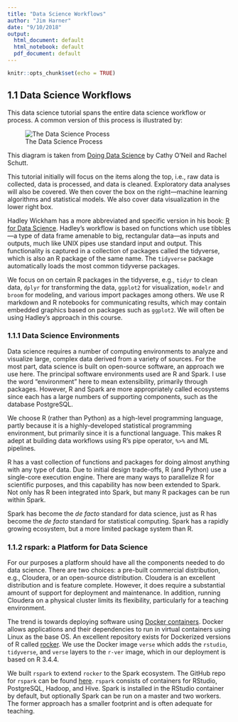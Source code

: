 ```yaml
---
title: "Data Science Workflows"
author: "Jim Harner"
date: "9/10/2018"
output:
  html_document: default
  html_notebook: default
  pdf_document: default
---
```


```r
knitr::opts_chunk$set(echo = TRUE)
```

## 1.1 Data Science Workflows

This data science tutorial spans the entire data science workflow or process. A common version of this process is illustrated by:   

![The Data Science Process](figures/dsciProcess.png)  

This diagram is taken from [Doing Data Science](http://shop.oreilly.com/product/0636920028529.do) by Cathy O'Neil and Rachel Schutt.

This tutorial initially will focus on the items along the top, i.e., raw data is collected, data is processed, and data is cleaned. Exploratory data analyses will also be covered. We then cover the box on the right---machine learning algorithms and statistical models. We also cover data visualization in the lower right box.

Hadley Wickham has a more abbreviated and specific version in his book: [R for Data Science](http://r4ds.had.co.nz/introduction.html#what-you-will-learn). Hadley's workflow is based on functions which use tibbles---a type of data frame amenable to big, rectangular data---as inputs and outputs, much like UNIX pipes use standard input and output. This functionality is captured in a collection of packages called the tidyverse, which is also an R package of the same name. The `tidyverse` package automatically loads the most common tidyverse packages.

We focus on on certain R packages in the tidyverse, e.g., `tidyr` to clean data, `dplyr` for transforming the data, `ggplot2` for visualization, `modelr` and `broom` for modeling, and various import packages among others. We use R markdown and R notebooks for communicating results, which may contain embedded graphics based on packages such as `ggplot2`. We will often be using Hadley's approach in this course.  

### 1.1.1 Data Science Environments  

Data science requires a number of computing environments to analyze and visualize large, complex data derived from a variety of sources. For the most part, data science is built on open-source software, an approach we use here. The principal software environments used are R and Spark. I use the word "environment" here to mean extensibility, primarily through packages. However, R and Spark are more appropriately called  ecosystems since each has a large numbers of supporting components, such as the database PostgreSQL. 

We choose R (rather than Python) as a high-level programming language, partly because it is a highly-developed statistical programming environment, but primarily since it is a functional language. This makes R adept at building data workflows using R's pipe operator, `%>%` and ML pipelines.

R has a vast collection of functions and packages for doing almost anything with any type of data. Due to initial design trade-offs, R (and Python) use a single-core execution engine. There are many ways to parallelize R for scientific purposes, and this capability has now been extended to Spark. Not only has R been integrated into Spark, but many R packages can be run within Spark.

Spark has become the *de facto* standard for data science, just as R has become the *de facto* standard for statistical computing. Spark has a rapidly growing ecosystem, but a more limited package system than R. 

### 1.1.2 rspark: a Platform for Data Science

For our purposes a platform should have all the components needed to do data science. There are two choices: a pre-built commercial distribution, e.g., Cloudera, or an open-source distribution. Cloudera is an excellent distribution and is feature complete. However, it does require a substantial amount of support for deployment and maintenance. In addition, running Cloudera on a physical cluster limits its flexibility, particularly for a teaching environment.

The trend is towards deploying software using [Docker containers](https://www.docker.com/). Docker allows applications and their dependencies to run in virtual containers using Linux as the base OS. An excellent repository exists for Dockerized versions of R called [rocker](http://github.com/rocker-org/rocker). We use the Docker image `verse` which adds the `rstudio`, `tidyverse`, and `verse` layers to the `r-ver` image, which in our deployment is based on R 3.4.4.

We built `rspark` to extend `rocker` to the Spark ecosystem. The GitHub repo for `rspark` can be found [here](http://github.com/jharner/rspark). `rspark` consists of containers for RStudio, PostgreSQL, Hadoop, and Hive. Spark is installed in the RStudio container by default, but optionally Spark can be run on a master and two workers. The former approach has a smaller footprint and is often adequate for teaching.
